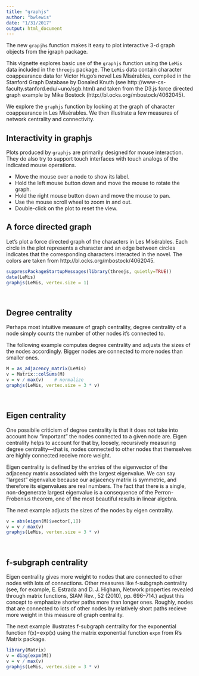 ```yaml
---
title: "graphjs"
author: "bwlewis"
date: "1/31/2017"
output: html_document
---
```


The new `grapjhs` function makes it easy to plot interactive 3-d graph
objects from the igraph package.

This vignette explores basic use of the `graphjs` function using the `LeMis`
data included in the `threejs` package. The `LeMis` data contain character
coappearance data for Victor Hugo's novel Les Mis&eacute;rables, compiled in
the Stanford Graph Database by Donaled Knuth (see
http://www-cs-faculty.stanford.edu/~uno/sgb.html) and taken from the D3.js
force directed graph example by Mike Bostock
(http://bl.ocks.org/mbostock/4062045).

We explore the `graphjs` function by looking at the graph of character coappearance
in Les Mis&eacute;rables. We then illustrate a few measures of network centrality
and connectivity.

## Interactivity in graphjs

Plots produced by `graphjs` are primarily designed for mouse interaction. They
do also try to support touch interfaces with touch analogs of the indicated
mouse operations.

* Move the mouse over a node to show its label.
* Hold the left mouse button down and move the mouse to rotate the graph.
* Hold the right mouse button down and move the mouse to pan.
* Use the mouse scroll wheel to zoom in and out.
* Double-click on the plot to reset the view.

## A force directed graph

Let's plot a force directed graph of the characters in Les Mis&eacute;rables.
Each circle in the plot represents a character and an edge between circles
indicates that the corresponding characters interacted in the novel. The colors
are taken from http://bl.ocks.org/mbostock/4062045.

```r
suppressPackageStartupMessages(library(threejs, quietly=TRUE))
data(LeMis)
graphjs(LeMis, vertex.size = 1)
```

<br/>

## Degree centrality

Perhaps most intuitive measure of graph
centrality, degree centrality of a node simply counts the number of other nodes
it's connected to.

The following example computes degree centrality and adjusts the sizes of the
nodes accordingly. Bigger nodes are connected to more nodes than smaller ones.
```r
M = as_adjacency_matrix(LeMis)
v = Matrix::colSums(M)
v = v / max(v)    # normalize
graphjs(LeMis, vertex.size = 3 * v)
```

<br/>

## Eigen centrality

One possibile criticism of degree centrality is that it does not take into account
how "important" the nodes connected to a given node are. Eigen centrality helps
to account for that by, loosely, recursively measuring degree centrality&mdash;that
is, nodes connected to other nodes that themselves are highly connected receive more weight.

Eigen centrality is defined by the entries of the eigenvector of the adjacency
matrix associated with the largest eigenvalue. We can say "largest" eigenvalue
because our adjacency matrix is symmetric, and therefore its eigenvalues are real
numbers. The fact that there is a single, non-degenerate largest eigenvalue is
a consequence of the Perron-Frobenius theorem, one of the most beautiful results
in linear algebra.

The next example adjusts the sizes of the nodes by eigen centrality.
```r
v = abs(eigen(M)$vector[,1])
v = v / max(v)
graphjs(LeMis, vertex.size = 3 * v)
```

<br/>

## f-subgraph centrality

Eigen centrality gives more weight to nodes that are connected to other nodes
with lots of connections. Other measures like f-subgraph centrality (see, for
example, E. Estrada and D. J. Higham, Network properties revealed through
matrix functions, SIAM Rev., 52 (2010), pp. 696–714.) adjust this concept to
emphasize shorter paths more than longer ones.  Roughly, nodes that are
connected to lots of other nodes by relatively short paths recieve more weight
in this measure of graph centrality.


The next example illustrates f-subgraph centrality for the exponential
function f(x)=exp(x) using the matrix exponential function `expm` from R's
Matrix package.
```r
library(Matrix)
v = diag(expm(M))
v = v / max(v)
graphjs(LeMis, vertex.size = 3 * v)
```
